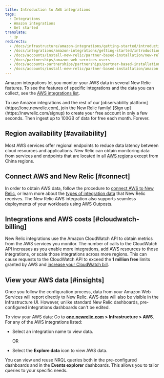 ```yaml
---
title: Introduction to AWS integrations
tags:
  - Integrations
  - Amazon integrations
  - Get started
translate:
  - jp
redirects:
  - /docs/infrastructure/amazon-integrations/getting-started/introduction-aws-integrations
  - /docs/integrations/amazon-integrations/getting-started/introduction-aws-integrations
  - /docs/accounts/install-new-relic/partner-based-installation/new-relic-aws-amazon-web-services
  - /docs/partnerships/amazon-web-services-users
  - /docs/accounts-partnerships/partnerships/partner-based-installation/amazon-web-services-aws-users
  - /docs/accounts/install-new-relic/partner-based-installation/amazon-web-services-aws-users
---
```


Amazon integrations let you monitor your AWS data in several New Relic features. To see the features of specific integrations and the data you can collect, see the [AWS integrations list](/docs/infrastructure/amazon-integrations/aws-integrations-list).

<Callout variant="tip">
  To use Amazon integrations and the rest of our [observability platform](https://one.newrelic.com), join the New Relic family! [Sign up](https://newrelic.com/signup) to create your free account in only a few seconds. Then ingest up to 100GB of data for free each month. Forever.
</Callout>

## Region availability [#availability]

Most AWS services offer regional endpoints to reduce data latency between cloud resources and applications. New Relic can obtain monitoring data from services and endpoints that are located in all [AWS regions](http://docs.aws.amazon.com/general/latest/gr/rande.html) except from China regions.

## Connect AWS and New Relic [#connect]

In order to obtain AWS data, follow the procedure to [connect AWS to New Relic](/docs/infrastructure/amazon-integrations/getting-started/connect-aws-services-infrastructure), or learn more about the [types of integration data](/docs/infrastructure/integrations-getting-started/getting-started/understand-integration-data-data-types) that New Relic receives. The New Relic AWS integration also supports seamless deployments of your workloads using AWS Outposts.

## Integrations and AWS costs [#cloudwatch-billing]

New Relic integrations use the Amazon CloudWatch API to obtain metrics from the AWS services you monitor. The number of calls to the CloudWatch API increases as you enable more integrations, add AWS resources to those integrations, or scale those integrations across more regions. This can cause requests to the CloudWatch API to exceed the **1 million free** limits granted by AWS and [increase your CloudWatch bill](/docs/infrastructure/amazon-integrations/troubleshooting/cloudwatch-billing-increase).

## View your AWS data [#insights]

Once you follow the configuration process, data from your Amazon Web Services will report directly to New Relic. AWS data will also be visible in the Infrastructure UI. However, unlike standard New Relic dashboards, pre-configured integrations dashboards can't be edited.

To view your AWS data: Go to [**one.newrelic.com**](http://one.newrelic.com) **> Infrastructure > AWS**. For any of the AWS integrations listed:

* Select an integration name to view data.

  OR
* Select the **Explore data** <Icon name="fe-database"/>
  icon to view AWS data.

You can view and reuse NRQL queries both in the pre-configured dashboards and in the **Events explorer** dashboards. This allows you to tailor queries to your specific needs.
